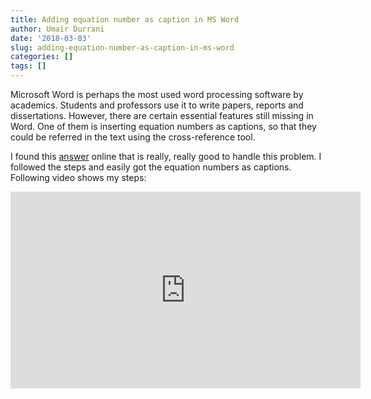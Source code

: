 ```yaml
---
title: Adding equation number as caption in MS Word
author: Umair Durrani
date: '2018-03-03'
slug: adding-equation-number-as-caption-in-ms-word
categories: []
tags: []
---
```


Microsoft Word is perhaps the most used word processing software by academics. Students and professors use it to write papers, reports and dissertations. However, there are certain essential features still missing in Word. One of them is inserting equation numbers as captions, so that they could be referred in the text using the cross-reference tool.   

I found this [answer](https://superuser.com/questions/594559/how-do-you-easily-add-equation-numbers-to-microsoft-word-2010-equations) online that is really, really good to handle this problem. I followed the steps and easily got the equation numbers as captions. Following video shows my steps: 

<iframe width="560" height="315" src="https://www.youtube.com/embed/ZzOfejihGT4?ecver=1" frameborder="0" allow="autoplay; encrypted-media" allowfullscreen></iframe>

